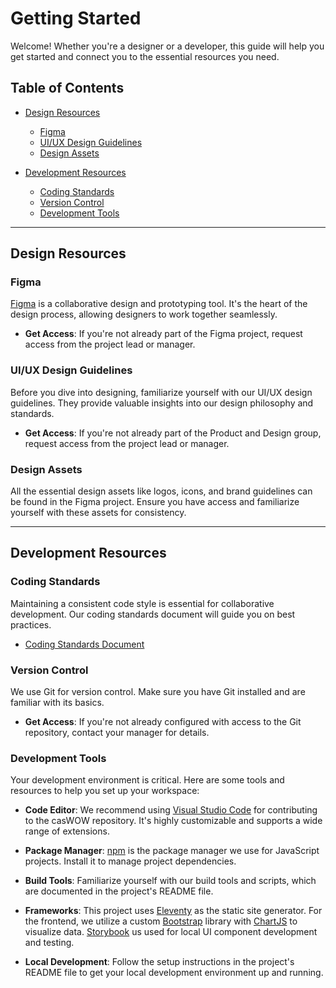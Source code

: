 
<Meta title="Getting Started" />

# Getting Started

Welcome! Whether you're a designer or a developer, this guide will help you get started and connect you to the essential resources you need.

## Table of Contents

- [Design Resources](#design-resources)

  - [Figma](#figma)
  - [UI/UX Design Guidelines](#uiux-design-guidelines)
  - [Design Assets](#design-assets)

- [Development Resources](#development-resources)
  - [Coding Standards](#coding-standards)
  - [Version Control](#version-control)
  - [Development Tools](#development-tools)

---

## Design Resources

### Figma

[Figma](https://www.figma.com/) is a collaborative design and prototyping tool. It's the heart of the design process, allowing designers to work together seamlessly.

- **Get Access**: If you're not already part of the Figma project, request access from the project lead or manager.

### UI/UX Design Guidelines

Before you dive into designing, familiarize yourself with our UI/UX design guidelines. They provide valuable insights into our design philosophy and standards.

- **Get Access**: If you're not already part of the Product and Design group, request access from the project lead or manager.

### Design Assets

All the essential design assets like logos, icons, and brand guidelines can be found in the Figma project. Ensure you have access and familiarize yourself with these assets for consistency.

---

## Development Resources

### Coding Standards

Maintaining a consistent code style is essential for collaborative development. Our coding standards document will guide you on best practices.

- [Coding Standards Document]()

### Version Control

We use Git for version control. Make sure you have Git installed and are familiar with its basics.

- **Get Access**: If you're not already configured with access to the Git repository, contact your manager for details.

### Development Tools

Your development environment is critical. Here are some tools and resources to help you set up your workspace:

- **Code Editor**: We recommend using [Visual Studio Code](https://code.visualstudio.com/) for contributing to the casWOW repository. It's highly customizable and supports a wide range of extensions.

- **Package Manager**: [npm](https://www.npmjs.com/) is the package manager we use for JavaScript projects. Install it to manage project dependencies.

- **Build Tools**: Familiarize yourself with our build tools and scripts, which are documented in the project's README file.

- **Frameworks**: This project uses [Eleventy](https://www.11ty.dev/) as the static site generator. For the frontend, we utilize a custom [Bootstrap](https://getbootstrap.com) library with [ChartJS](https://chartjs.org) to visualize data. [Storybook](https://storybook.js.org/) us used for local UI component development and testing.

- **Local Development**: Follow the setup instructions in the project's README file to get your local development environment up and running.
